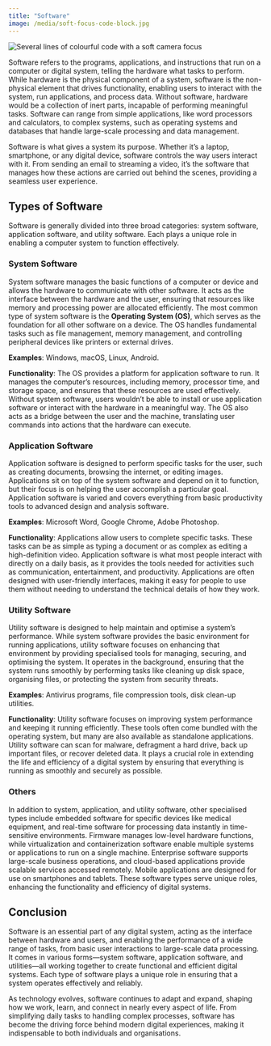 ```yaml
---
title: "Software"
image: /media/soft-focus-code-block.jpg
---
```


![](/media/soft-focus-code-block.jpg){alt="Several lines of colourful code with a soft camera focus"}


Software refers to the programs, applications, and instructions that run on a computer or digital system, telling the hardware what tasks to perform. While hardware is the physical component of a system, software is the non-physical element that drives functionality, enabling users to interact with the system, run applications, and process data. Without software, hardware would be a collection of inert parts, incapable of performing meaningful tasks. Software can range from simple applications, like word processors and calculators, to complex systems, such as operating systems and databases that handle large-scale processing and data management.

Software is what gives a system its purpose. Whether it’s a laptop, smartphone, or any digital device, software controls the way users interact with it. From sending an email to streaming a video, it’s the software that manages how these actions are carried out behind the scenes, providing a seamless user experience.

## Types of Software

Software is generally divided into three broad categories: system software, application software, and utility software. Each plays a unique role in enabling a computer system to function effectively.


### System Software

System software manages the basic functions of a computer or device and allows the hardware to communicate with other software. It acts as the interface between the hardware and the user, ensuring that resources like memory and processing power are allocated efficiently. The most common type of system software is the **Operating System (OS)**, which serves as the foundation for all other software on a device. The OS handles fundamental tasks such as file management, memory management, and controlling peripheral devices like printers or external drives.

**Examples**: Windows, macOS, Linux, Android.

**Functionality**: The OS provides a platform for application software to run. It manages the computer's resources, including memory, processor time, and storage space, and ensures that these resources are used effectively. Without system software, users wouldn’t be able to install or use application software or interact with the hardware in a meaningful way. The OS also acts as a bridge between the user and the machine, translating user commands into actions that the hardware can execute.


### Application Software

Application software is designed to perform specific tasks for the user, such as creating documents, browsing the internet, or editing images. Applications sit on top of the system software and depend on it to function, but their focus is on helping the user accomplish a particular goal. Application software is varied and covers everything from basic productivity tools to advanced design and analysis software.

**Examples**: Microsoft Word, Google Chrome, Adobe Photoshop.

**Functionality**: Applications allow users to complete specific tasks. These tasks can be as simple as typing a document or as complex as editing a high-definition video. Application software is what most people interact with directly on a daily basis, as it provides the tools needed for activities such as communication, entertainment, and productivity. Applications are often designed with user-friendly interfaces, making it easy for people to use them without needing to understand the technical details of how they work.


### Utility Software

Utility software is designed to help maintain and optimise a system’s performance. While system software provides the basic environment for running applications, utility software focuses on enhancing that environment by providing specialised tools for managing, securing, and optimising the system. It operates in the background, ensuring that the system runs smoothly by performing tasks like cleaning up disk space, organising files, or protecting the system from security threats.

**Examples**: Antivirus programs, file compression tools, disk clean-up utilities.

**Functionality**: Utility software focuses on improving system performance and keeping it running efficiently. These tools often come bundled with the operating system, but many are also available as standalone applications. Utility software can scan for malware, defragment a hard drive, back up important files, or recover deleted data. It plays a crucial role in extending the life and efficiency of a digital system by ensuring that everything is running as smoothly and securely as possible.


### Others

In addition to system, application, and utility software, other specialised types include embedded software for specific devices like medical equipment, and real-time software for processing data instantly in time-sensitive environments. Firmware manages low-level hardware functions, while virtualization and containerization software enable multiple systems or applications to run on a single machine. Enterprise software supports large-scale business operations, and cloud-based applications provide scalable services accessed remotely. Mobile applications are designed for use on smartphones and tablets. These software types serve unique roles, enhancing the functionality and efficiency of digital systems.

## Conclusion

Software is an essential part of any digital system, acting as the interface between hardware and users, and enabling the performance of a wide range of tasks, from basic user interactions to large-scale data processing. It comes in various forms—system software, application software, and utilities—all working together to create functional and efficient digital systems. Each type of software plays a unique role in ensuring that a system operates effectively and reliably.

As technology evolves, software continues to adapt and expand, shaping how we work, learn, and connect in nearly every aspect of life. From simplifying daily tasks to handling complex processes, software has become the driving force behind modern digital experiences, making it indispensable to both individuals and organisations.</body></html>